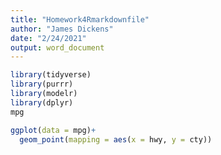 ```yaml
---
title: "Homework4Rmarkdownfile"
author: "James Dickens"
date: "2/24/2021"
output: word_document
---
```


```r
library(tidyverse)
library(purrr)
library(modelr)
library(dplyr)
mpg

ggplot(data = mpg)+
  geom_point(mapping = aes(x = hwy, y = cty))

```

